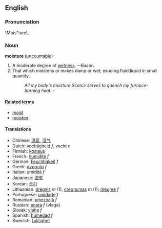 ==English==

===Pronunciation===
\Mois"ture\, 

===Noun===
'''moisture''' ([[uncountable]])

# A moderate degree of [[wet]]ness. --Bacon.
# That which moistens or makes damp or wet; exuding fluid;liquid in small quantity.
#:''All my body's moisture Scarce serves to quench my furnace-burning heat.''  -{{Shak.}}

====Related terms====
*[[moist]]
*[[moisten]]

====Translations====
*Chinese: [[濕氣]], [[湿气]]
*Dutch: [[vochtigheid]] ''f'', [[vocht]] ''n''
*Finnish: [[kosteus]]
*French: [[humidité]] ''f''
*German: [[Feuchtigkeit]] ''f''
*Greek: [[υγρασία]] ''f''
*Italian: [[umidità]] ''f''
*Japanese: [[湿気]]
*Korean: [[습기]]
*Lithuanian: [[drėgnis]] ''m'' (1), [[drėgnumas]] ''m'' (1); [[drėgmė]] ''f''
*Portuguese: [[umidade]] ''f''
*Romanian: [[umezeală]] ''f''
*Russian: [[влага]] ''f'' (vlaga)
*Slovak: [[vlaha]] ''f''
*Spanish: [[humedad]] ''f''
*Swedish: [[fuktighet]]